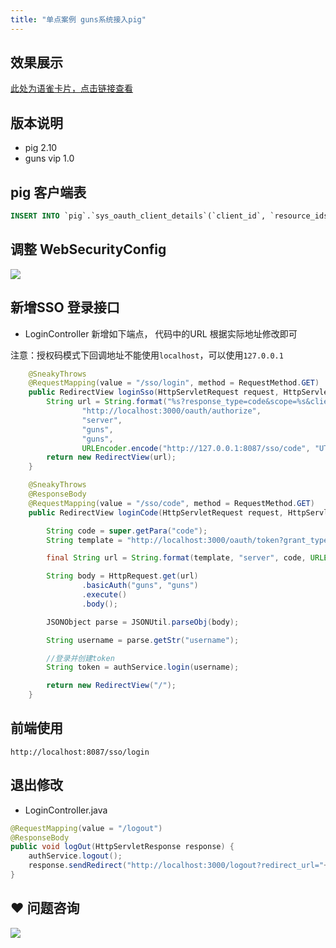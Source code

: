 ```yaml
---
title: "单点案例 guns系统接入pig"
---
```




## 效果展示
[此处为语雀卡片，点击链接查看](https://www.yuque.com/docs/14034117#Q3J63)

## 版本说明
+ pig 2.10
+ guns vip 1.0



## pig 客户端表


```sql
INSERT INTO `pig`.`sys_oauth_client_details`(`client_id`, `resource_ids`, `client_secret`, `scope`, `authorized_grant_types`, `web_server_redirect_uri`, `authorities`, `access_token_validity`, `refresh_token_validity`, `additional_information`, `autoapprove`) VALUES ('guns', NULL, 'guns', 'server', 'refresh_token,authorization_code', 'http://localhost:8087/sso/code', NULL, 43200, 2592001, NULL, 'true');
```

## 调整 WebSecurityConfig 


![](https://cdn.nlark.com/yuque/0/2020/png/283679/1601971834824-77b3b26a-0484-4e9c-95a7-19f1314634a0.png)



## 新增SSO 登录接口


+ LoginController 新增如下端点， 代码中的URL 根据实际地址修改即可

注意：授权码模式下回调地址不能使用`localhost`，可以使用`127.0.0.1`



```java
    @SneakyThrows
    @RequestMapping(value = "/sso/login", method = RequestMethod.GET)
    public RedirectView loginSso(HttpServletRequest request, HttpServletResponse response) {
        String url = String.format("%s?response_type=code&scope=%s&client_id=%s&state=%s&redirect_uri=%s",
                "http://localhost:3000/oauth/authorize",
                "server",
                "guns",
                "guns",
                URLEncoder.encode("http://127.0.0.1:8087/sso/code", "UTF-8"));
        return new RedirectView(url);
    }

    @SneakyThrows
    @ResponseBody
    @RequestMapping(value = "/sso/code", method = RequestMethod.GET)
    public RedirectView loginCode(HttpServletRequest request, HttpServletResponse response) {

        String code = super.getPara("code");
        String template = "http://localhost:3000/oauth/token?grant_type=authorization_code&scope=%s&code=%s&redirect_uri=%s";

        final String url = String.format(template, "server", code, URLEncoder.encode(request.getRequestURL().toString(), "UTF-8"));

        String body = HttpRequest.get(url)
                .basicAuth("guns", "guns")
                .execute()
                .body();

        JSONObject parse = JSONUtil.parseObj(body);

        String username = parse.getStr("username");

        //登录并创建token
        String token = authService.login(username);

        return new RedirectView("/");
    }
```

## 前端使用
```shell
http://localhost:8087/sso/login
```



## 退出修改
+ LoginController.java

```java
@RequestMapping(value = "/logout")
@ResponseBody
public void logOut(HttpServletResponse response) {
    authService.logout();
    response.sendRedirect("http://localhost:3000/logout?redirect_url="+ URLEncoder.encode("http://localhost:8087"));
}
```

## ❤  问题咨询
![](https://cdn.nlark.com/yuque/0/2022/gif/283679/1662563973685-c22e9831-db66-42b5-973f-886d25d1e0e7.gif)

